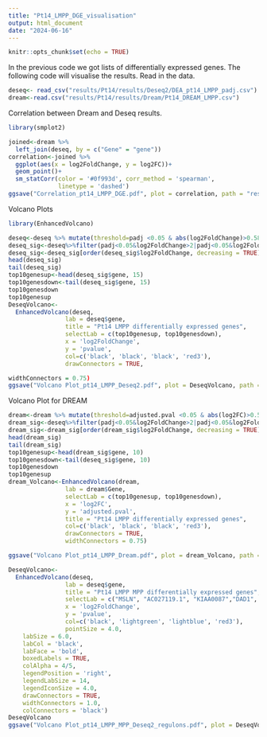 ```yaml
---
title: "Pt14_LMPP_DGE_visualisation"
output: html_document
date: "2024-06-16"
---
```


```r
knitr::opts_chunk$set(echo = TRUE)
```

In the previous code we got lists of differentially expressed genes. The following code will visualise the results.
Read in the data.
```r
deseq<- read_csv("results/Pt14/results/Deseq2/DEA_pt14_LMPP_padj.csv")
dream<-read.csv("results/Pt14/results/Dream/Pt14_DREAM_LMPP.csv")
```
Correlation between Dream and Deseq results.
```r
library(smplot2)
```

```r
joined<-dream %>%
  left_join(deseq, by = c("Gene" = "gene"))
correlation<-joined %>% 
  ggplot(aes(x = log2FoldChange, y = log2FC))+
  geom_point()+
  sm_statCorr(color = '#0f993d', corr_method = 'spearman',
              linetype = 'dashed')
ggsave("Correlation_pt14_LMPP_DGE.pdf", plot = correlation, path = "results/Pt14/results/Figures", width =10, height = 10, unit = "cm")
```
Volcano Plots
```r
library(EnhancedVolcano)
```
```r
deseq<-deseq %>% mutate(threshold=padj <0.05 & abs(log2FoldChange)>0.58)
deseq_sig<-deseq%>%filter(padj<0.05&log2FoldChange>2|padj<0.05&log2FoldChange<"-2")
deseq_sig<-deseq_sig[order(deseq_sig$log2FoldChange, decreasing = TRUE),]
head(deseq_sig)
tail(deseq_sig)
top10genesup<-head(deseq_sig$gene, 15)
top10genesdown<-tail(deseq_sig$gene, 15)
top10genesdown
top10genesup
DeseqVolcano<-
  EnhancedVolcano(deseq,
                lab = deseq$gene,
                title = "Pt14 LMPP differentially expressed genes",
                selectLab = c(top10genesup, top10genesdown),
                x = 'log2FoldChange',
                y = 'pvalue',
                col=c('black', 'black', 'black', 'red3'),
                drawConnectors = TRUE,
```


```r
widthConnectors = 0.75)
ggsave("Volcano Plot_pt14_LMPP_Deseq2.pdf", plot = DeseqVolcano, path = "results/Pt14/results/Figures", width =20, height = 30, unit = "cm")
```

Volcano Plot for DREAM
```r
dream<-dream %>% mutate(threshold=adjusted.pval <0.05 & abs(log2FC)>0.58)
dream_sig<-deseq%>%filter(padj<0.05&log2FoldChange>2|padj<0.05&log2FoldChange<"-2")
dream_sig<-dream_sig[order(dream_sig$log2FoldChange, decreasing = TRUE),]
head(dream_sig)
tail(dream_sig)
top10genesup<-head(dream_sig$gene, 10)
top10genesdown<-tail(deseq_sig$gene, 10)
top10genesdown
top10genesup
dream_Volcano<-EnhancedVolcano(dream,
                lab = dream$Gene,
                selectLab = c(top10genesup, top10genesdown),
                x = 'log2FC',
                y = 'adjusted.pval',
                title = "Pt14 LMPP differentially expressed genes",
                col=c('black', 'black', 'black', 'red3'),
                drawConnectors = TRUE,
                widthConnectors = 0.75)
```


```r
ggsave("Volcano Plot_pt14_LMPP_Dream.pdf", plot = dream_Volcano, path = "results/Pt14/results/Figures", width =20, height = 30, unit = "cm")

DeseqVolcano<-
  EnhancedVolcano(deseq,
                lab = deseq$gene,
                title = "Pt14 LMPP MPP differentially expressed genes",
                selectLab = c("MSLN", "AC027119.1", "KIAA0087","DAD1", "ARSI", "AC026167.1", "ATP8B4", "DACH1"),
                x = 'log2FoldChange',
                y = 'pvalue',
                col=c('black', 'lightgreen', 'lightblue', 'red3'),
                pointSize = 4.0,
    labSize = 6.0,
    labCol = 'black',
    labFace = 'bold',
    boxedLabels = TRUE,
    colAlpha = 4/5,
    legendPosition = 'right',
    legendLabSize = 14,
    legendIconSize = 4.0,
    drawConnectors = TRUE,
    widthConnectors = 1.0,
    colConnectors = 'black')
DeseqVolcano
ggsave("Volcano Plot_pt14_LMPP_MPP_Deseq2_regulons.pdf", plot = DeseqVolcano, path = "results/Pt14/results/Figures", width =20, height = 30, unit = "cm")
```